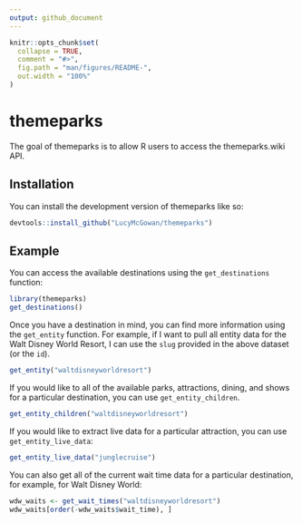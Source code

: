 ```yaml
---
output: github_document
---
```


<!-- README.md is generated from README.Rmd. Please edit that file -->

```r
knitr::opts_chunk$set(
  collapse = TRUE,
  comment = "#>",
  fig.path = "man/figures/README-",
  out.width = "100%"
)
```

# themeparks

<!-- badges: start -->
<!-- badges: end -->

The goal of themeparks is to allow R users to access the themeparks.wiki API.

## Installation

You can install the development version of themeparks like so:

``` r
devtools::install_github("LucyMcGowan/themeparks")
```

## Example

You can access the available destinations using the `get_destinations` function:

```r
library(themeparks)
get_destinations()
```

Once you have a destination in mind, you can find more information using the `get_entity` function. For example, if I want to pull all entity data for the Walt Disney World Resort, I can use the `slug` provided in the above dataset (or the `id`).

```r
get_entity("waltdisneyworldresort")
```
If you would like to all of the available parks, attractions, dining, and shows for a particular destination, you can use `get_entity_children`.

```r
get_entity_children("waltdisneyworldresort")
```

If you would like to extract live data for a particular attraction, you can use `get_entity_live_data`:

```r
get_entity_live_data("junglecruise")
```

You can also get all of the current wait time data for a particular destination, for example, for Walt Disney World:

```r
wdw_waits <- get_wait_times("waltdisneyworldresort")
wdw_waits[order(-wdw_waits$wait_time), ]
```


